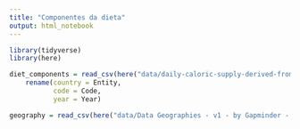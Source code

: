 ```yaml
---
title: "Componentes da dieta"
output: html_notebook
---
```


```r
library(tidyverse)
library(here)
```

```r
diet_components = read_csv(here("data/daily-caloric-supply-derived-from-carbohydrates-protein-and-fat.csv")) %>% 
    rename(country = Entity, 
           code = Code, 
           year = Year)

geography = read_csv(here("data/Data Geographies - v1 - by Gapminder - List of countries.csv"))

```


```r

```


